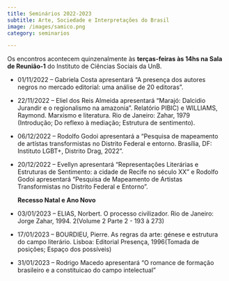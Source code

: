 ```yaml
---
title: Seminários 2022-2023
subtitle: Arte, Sociedade e Interpretações do Brasil
image: /images/samico.png
category: seminarios

---
```


Os encontros acontecem quinzenalmente às **terças-feiras às 14hs na Sala de Reunião-1** do Instituto de Ciências Sociais da UnB.
 
* 01/11/2022 -- Gabriela Costa apresentará "A presença dos autores negros no mercado editorial: uma análise de 20 editoras". 
		
* 22/11/2022 -- Eliel dos Reis Almeida apresentará "Marajó: Dalcidio Jurandir e o regionalismo  na amazonia". Relatório PIBIC) e WILLIAMS, Raymond. Marxismo e literatura. Rio de Janeiro: Zahar, 1979 (Introdução; Do reflexo à mediação; Estrutura de sentimento).

* 06/12/2022 -- Rodolfo Godoi apresentará a "Pesquisa de mapeamento de artístas transformistas no Distrito Federal e entorno. Brasília, DF: Instituto LGBT+, Distrito Drag, 2022".
		
* 20/12/2022	-- Evellyn apresentará "Representações Literárias e Estruturas de Sentimento: a cidade de Recife no século XX" e Rodolfo Godoi apresentará "Pesquisa de Mapeamento de Artistas Transformistas no Distrito Federal e Entorno".
		
	**Recesso Natal e Ano Novo**	
		
* 03/01/2023 -- ELIAS, Norbert. O processo civilizador. Rio de Janeiro: Jorge Zahar, 1994. 2(Volume 2 Parte 2 - 193 à 273)
		
* 17/01/2023 -- BOURDIEU, Pierre. As regras da arte: génese e estrutura do campo literário. Lisboa: Editorial Presença, 1996(Tomada de posições; Espaço dos possíveis)
		
* 31/01/2023 -- Rodrigo Macedo apresentará "O romance de formação brasileiro e a constituicao do campo intelectual"
